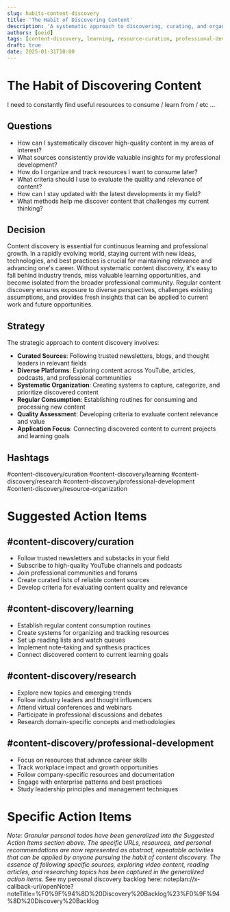 ```yaml
---
slug: habits-content-discovery
title: 'The Habit of Discovering Content'
description: 'A systematic approach to discovering, curating, and organizing useful resources for continuous learning and professional development.'
authors: [oeid]
tags: [content-discovery, learning, resource-curation, professional-development, research]
draft: true
date: 2025-01-31T10:00
---
```


# The Habit of Discovering Content

I need to constantly find useful resources to consume / learn from / etc …

## Questions

- How can I systematically discover high-quality content in my areas of interest?
- What sources consistently provide valuable insights for my professional development?
- How do I organize and track resources I want to consume later?
- What criteria should I use to evaluate the quality and relevance of content?
- How can I stay updated with the latest developments in my field?
- What methods help me discover content that challenges my current thinking?

## Decision

Content discovery is essential for continuous learning and professional growth. In a rapidly evolving world, staying current with new ideas, technologies, and best practices is crucial for maintaining relevance and advancing one's career. Without systematic content discovery, it's easy to fall behind industry trends, miss valuable learning opportunities, and become isolated from the broader professional community. Regular content discovery ensures exposure to diverse perspectives, challenges existing assumptions, and provides fresh insights that can be applied to current work and future opportunities.

## Strategy

The strategic approach to content discovery involves:
- **Curated Sources**: Following trusted newsletters, blogs, and thought leaders in relevant fields
- **Diverse Platforms**: Exploring content across YouTube, articles, podcasts, and professional communities
- **Systematic Organization**: Creating systems to capture, categorize, and prioritize discovered content
- **Regular Consumption**: Establishing routines for consuming and processing new content
- **Quality Assessment**: Developing criteria to evaluate content relevance and value
- **Application Focus**: Connecting discovered content to current projects and learning goals

## Hashtags

#content-discovery/curation
#content-discovery/learning
#content-discovery/research
#content-discovery/professional-development
#content-discovery/resource-organization

# Suggested Action Items

## #content-discovery/curation
- Follow trusted newsletters and substacks in your field
- Subscribe to high-quality YouTube channels and podcasts
- Join professional communities and forums
- Create curated lists of reliable content sources
- Develop criteria for evaluating content quality and relevance

## #content-discovery/learning
- Establish regular content consumption routines
- Create systems for organizing and tracking resources
- Set up reading lists and watch queues
- Implement note-taking and synthesis practices
- Connect discovered content to current learning goals

## #content-discovery/research
- Explore new topics and emerging trends
- Follow industry leaders and thought influencers
- Attend virtual conferences and webinars
- Participate in professional discussions and debates
- Research domain-specific concepts and methodologies

## #content-discovery/professional-development
- Focus on resources that advance career skills
- Track workplace impact and growth opportunities
- Follow company-specific resources and documentation
- Engage with enterprise patterns and best practices
- Study leadership principles and management techniques

# Specific Action Items

*Note: Granular personal todos have been generalized into the Suggested Action Items section above. The specific URLs, resources, and personal recommendations are now represented as abstract, repeatable activities that can be applied by anyone pursuing the habit of content discovery. The essence of following specific sources, exploring video content, reading articles, and researching topics has been captured in the generalized action items.*
See my perosnal discovery backlog here: noteplan://x-callback-url/openNote?noteTitle=%F0%9F%94%8D%20Discovery%20Backlog%23%F0%9F%94%8D%20Discovery%20Backlog


